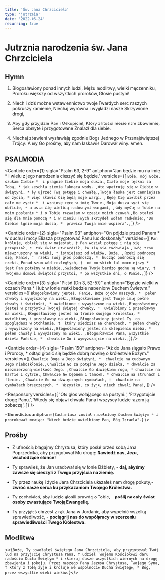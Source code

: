 ```yaml
---
title: 'Św. Jana Chrzciciela'
type: 'jutrznia'
date: '2022-06-24'
recurring: true
---
```


# Jutrznia narodzenia św. Jana Chrzciciela

<OpeningVersicle />

## Hymn

1. Błogosławiony ponad innych ludzi,
   Mężu modlitwy, wielki męczenniku,
   Proroku większy od wszystkich proroków,
   Głosie pustyni!

2. Niech i dziś możne wstawiennictwo twoje
   Twardych serc naszych pokruszy kamienie,
   Niechaj wyrówna i wygładzi nasze
   Skrzywione drogi,

3. Aby gdy przyjdzie Pan i Odkupiciel,
   Który z litości niesie nam zbawienie,
   Serca obmyte i przygotowane
   Znalazł dla siebie.

4. Niechaj zbawieni wysławiają zgodnie
   Boga Jednego w Przenajświętszej Trójcy:
   A my Go prośmy, aby nam łaskawie
   Darował winy. Amen.

## PSALMODIA

<Canticle
  order={1}
  sigla="Psalm 63, 2-9"
  antiphon="Jan będzie mu na imię * i wielu z jego narodzenia cieszyć się będzie."
  versicles={[
    `Boże, mój Boże, szukam Ciebie * 
i pragnie Ciebie moja dusza.`,
    `Ciało moje tęskni za Tobą, *
jak zeschła ziemia łaknąca wody. `,
    `Oto wpatruję się w Ciebie w świątyni, *
by ujrzeć Twą potęgę i chwałę.`,
    `Twoja łaska jest cenniejsza od życia, *
więc sławić Cię będą moje wargi. `,
    `Będę Cię wielbił przez całe me życie * 
i wzniosę ręce w imię Twoje.`,
    `Moja dusza syci się obficie, *
a usta Cię wielbią radosnymi wargami, `,
    `Gdy myślę o Tobie na moim posłaniu *
i o Tobie rozważam w czasie moich czuwań.`,
    `Bo stałeś się dla mnie pomocą *
i w cieniu Twych skrzydeł wołam radośnie:`,
    `"Do Ciebie lgnie moja dusza, * 
prawica Twoja mnie wspiera".`,
  ]}
/>

<Canticle
  order={2}
  sigla="Psalm 93"
  antiphon="On pójdzie przed Panem * w duchu i mocy Eliasza przygotować Panu lud doskonały."
  versicles={[
    `Pan króluje, oblókł się w majestat, †
Pan wdział potęgę i nią się przepasał, * 
tak świat utwierdził, że się nie zachwieje.`,
    `Twój tron niewzruszony na wieki, *
istniejesz od wieków, Boże. `,
    `Rzeki podnoszą się, Panie, † 
rzeki swój głos podnoszą, * 
hucząc podnoszą się rzeki.`,
    `Ponad szum wód rozległych, † 
od morskich fal mocniejszy * 
jest Pan potężny w niebie.`,
    `Świadectwa Twoje bardzo godne są wiary, † 
Twojemu domowi świętość przystoi, *
po wszystkie dni, o Panie.`,
  ]}
/>

<Canticle
  order={3}
  sigla="Pieśń (Dn 3, 52-57)"
  antiphon="Będzie wielki w oczach Pana * i już w łonie matki będzie napełniony Duchem Świętym."
  versicles={[
    `Błogosławiony jesteś, Panie, Boże ojców naszych, * 
pełen chwały i wywyższony na wieki.`,
    `Błogosławione jest Twoje imię pełne chwały i świętości, *
uwielbione i wywyższone na wieki.`,
    `Błogosławiony jesteś w przybytku Twojej świętej chwały, * 
uwielbiony i przesławny na wieki.`,
    `Błogosławiony jesteś na tronie swojego królestwa, *
uwielbiony i przesławny na wieki.`,
    `Błogosławiony jesteś Ty, co spoglądasz w otchłanie, † 
który siedzisz na cherubach, *
pełen chwały i wywyższony na wieki.`,
    `Błogosławiony jesteś na sklepieniu nieba, *
pełen chwały i wywyższony na wieki. `,
    `Błogosławcie Pana, wszystkie dzieła Pańskie, * 
chwalcie Go i wywyższajcie na wieki.`,
  ]}
/>

<Canticle
  order={4}
  sigla="Psalm 150"
  antiphon="Aż do Jana sięgało Prawo i Prorocy, * odtąd głosić się będzie dobrą nowinę o królestwie Bożym."
  versicles={[
    `Chwalcie Boga w Jego świątyni, * 
chwalcie na cudownym Jego nieboskłonie.`,
    `Chwalcie Go za potężne Jego dzieła, *
chwalcie za niezmierzoną wielkość Jego. `,
    `Chwalcie Go dźwiękiem rogu, *
chwalcie na harfie i cytrze.`,
    `Chwalcie Go bębnem i tańcem, *
chwalcie na strunach i flecie. `,
    `Chwalcie Go na dźwięcznych cymbałach, † 
chwalcie na cymbałach brzęczących. * 
Wszystko, co żyje, niech chwali Pana!`,
  ]}
/>

<Passage
  sigla="Ml 3, 23-24"
  passage="Oto Ja poślę wam proroka Eliasza przed nadejściem dnia Pana, dnia wielkiego i strasznego. I skłoni serce ojców ku synom, a serce synów ku ich ojcom, abym nie przyszedł i nie poraził ziemi izraelskiej."
/>

<Responsory
  versicles={[
    'Oto głos wołającego na pustyni:',
    'Przygotujcie drogę Panu.',
    'Wtedy się objawi chwała Pana i wszyscy ludzie razem ją zobaczą',
  ]}
/>

<Benedictus
  antiphon={`Zachariasz został napełniony Duchem Świętym * i prorokował mówiąc: "Niech będzie uwielbiony Pan, Bóg Izraela".`}
/>

## Prośby

- Z ufnością błagajmy Chrystusa, który posłał przed sobą Jana Poprzednika, aby przygotował Mu drogę: **Nawiedź nas, Jezu, wschodzące słońce!**

- Ty sprawiłeś, że Jan uradował się w łonie Elżbiety, - **daj, abyśmy zawsze się cieszyli z Twego przyjścia na ziemię.**

- Ty przez naukę i życie Jana Chrzciciela ukazałeś nam drogę pokuty,- **zwróć nasze serca ku przykazaniom Twojego Królestwa.**

- Ty zechciałeś, aby ludzie głosili prawdę o Tobie, - **poślij na cały świat osoby zwiastujące Twoją Ewangelię.**

- Ty przyjąłeś chrzest z rąk Jana w Jordanie, aby wypełnić wszelką sprawiedliwość, - **pociągnij nas do współpracy w szerzeniu sprawiedliwości Twego Królestwa.**

<CustomIntercessions type="lauds" />

<KyrieEleison />

<LordsPrayer />

## Modlitwa

<>{`Boże, Ty powołałeś świętego Jana Chrzciciela, aby przygotował Twój lud na przyjście Chrystusa Pana, † udziel Twojemu Kościołowi daru radościw Duchu Świętym * i skieruj dusze wszystkich wiernych na drogę zbawienia i pokoju. Przez naszego Pana Jezusa Chrystusa, Twojego Syna, † który z Tobą żyje i króluje we wspólnocie Ducha Świętego, * Bóg, przez wszystkie wieki wieków.`}</>

<Amen />

<BlessingAndConcludingVersicle />
